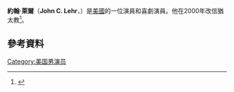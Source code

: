 {{Infobox person
| image = John Lehr 2007 (cropped).jpg
| name = John Lehr
| birth_name = 
| birth_date = {{Birth date and age|1965|11|25}}
| birth_place = [[歐弗蘭帕克|歐弗蘭帕克]]
| death_date = 
| death_place = 
| occupation = 演員
| yearsactive = 1991現在
| family = 
| spouse = Jennifer Schlosberg Lehr （2001-現在）
| children = 育有 2孩
| relatives = Carl Schlosberg
| credits = 
}}
'''約翰·萊爾'''（'''John C. Lehr'''，{{bd|1965年|11月25日}}）是[[美國|美國]]的一位演員和喜劇演員。他在2000年改信猶太教<ref name="jewishsf1">{{cite journal| last =Bloom| first =Nate| authorlink =| coauthors =| title =Celebrity Jews| journal =The Jewish News Weekly of Northern California| volume =| issue =| pages =| publisher =| date =2006-11-24| url =http://www.jewishsf.com/content/2-0-/module/displaystory/story_id/30962/format/html/displaystory.html| doi =| id =| accessdate =2006-11-22| archive-date =2008-12-08| archive-url =https://web.archive.org/web/20081208021603/http://www.jewishsf.com/content/2-0-/module/displaystory/story_id/30962/format/html/displaystory.html| dead-url =no}}</ref>。
==參考資料==
{{Reflist}}

{{normdaten}}
{{DEFAULTSORT:Lehr}}
[[Category:美国男演员|Category:美国男演员]]
{{us-bio-stub}}